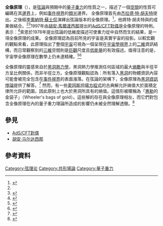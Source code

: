 {{expand|time=2017-05-07T05:40:40+00:00}}
{{NoteTA
|G1=物理學
|G2=數學
}}

{{需要专家关注|subject=物理}}

'''全像原理'''（{{lang-en|Holographic principle}}），是[[弦論|弦論]]與預期中的[[量子重力|量子重力]]的性質之一，描述了一個[[空間|空間]]的性質可編碼在其[[邊界|邊界]]上，例如[[事件視界|事件視界]]的[[類光|類光]]邊界。
全像原理首先由[[杰拉德·特·胡夫特|杰拉德·特·胡夫特]]提出。之後經[[李奧納特·蘇士侃|李奧納特·蘇士侃]]演繹出弦論版本的全像原理。<ref name=SusskindArXiv>{{cite journal |title=The World as a Hologram |last=Susskind |first=Leonard |doi=10.1063/1.531249 |date=1995 |journal=Journal of Mathematical Physics |volume=36 |issue=11 |pages=6377–6396|arxiv=hep-th/9409089 |bibcode = 1995JMP....36.6377S }}</ref>，他將特·胡夫特與{{le|查爾斯·索恩|Charles Thorn}}的成果做結合。<ref name=SusskindArXiv /><ref>{{cite conference |first=Charles B. |last=Thorn |title=Reformulating string theory with the 1/N expansion |conference=International A.D. Sakharov Conference on Physics |location=Moscow |date=27–31 May 1991 |isbn=978-1-56072-073-7 |arxiv=hep-th/9405069 |pages=447–54}}</ref>1997年由[[胡安·馬爾達西那|胡安·馬爾達西那]]提出的[[AdS/CFT對偶|AdS/CFT對偶]]是全像原理的特例。
{{le|拉斐爾·布索|Raphael Bousso}}表示：<ref>{{cite journal |last=Bousso |first=Raphael |date=2002 |title=The Holographic Principle |journal=[[Reviews_of_Modern_Physics|Reviews of Modern Physics]] |volume=74 |issue=3 |pages=825–874 |doi=10.1103/RevModPhys.74.825 |arxiv=hep-th/0203101 |bibcode=2002RvMP...74..825B}}</ref>索恩於1978年提出弦論的低維度描述可使重力從中自然而生的結果，是一項全像原理的成果。
全像原理認為目前所見的宇宙是真實宇宙的投影。以較宏觀的觀點來看，此原理指出了整個[[宇宙|宇宙]]可視為一個呈現在[[宇宙學視界|宇宙學視界]]上的[[二維|二維]]資訊結構，而日常觀察到的[[三維|三維]]空間則是[[巨觀|巨觀]]尺度且[[高能物理|低能量]]的有效描述。值得注意的是，宇宙學全像原理在數學上仍未達精確。<ref>{{cite journal|title=Computational Capacity of the Universe|date=2002-05-24|first=Seth|last=Lloyd|issue=23|page=237901|journal=[[Physical_Review_Letters|Physical Review Letters]]|volume=88|doi= 10.1103/PhysRevLett.88.237901|pmid=12059399|bibcode=2002PhRvL..88w7901L|arxiv = quant-ph/0110141 }}</ref><ref>{{cite web |url=https://www.google.com/search?hl=en&lr=&as_qdr=all&q=holographic+everything+site%3Actnsstars.org |title=Multiverse Cosmological Models and the Anthropic Principle |accessdate=2008-03-14 |last=Davies |first=Paul |work=CTNS |archive-url=https://web.archive.org/web/20151227173754/https://www.google.com/search?hl=en&lr=&as_qdr=all&q=holographic+everything+site%3Actnsstars.org |archive-date=2015-12-27 |dead-url=yes }}</ref>

全像原理的靈感來自於[[黑洞熱力學|黑洞熱力學]]，黑洞熱力學推測任何區域的最大[[熵|熵數]]與半徑平方呈比例關係，而非半徑立方。全像原理觀點認為：所有落入[[黑洞|黑洞]]的物體資訊內容可能會被完全包含在[[事件視界|事件視界]]的表面漲落。在弦論的架構下，全像原理為[[黑洞資訊悖論|黑洞資訊悖論]]提供了解答。<ref>{{cite book |last=Susskind |first=L. |title=The Black Hole War – My Battle with Stephen Hawking to Make the World Safe for Quantum Mechanics |url=https://archive.org/details/blackholewarmyba0000suss |publisher=Little, Brown and Company |date=2008}}{{page needed|date=August 2014}}</ref>
然而，有一些[[愛因斯坦場方程式|愛因斯坦場方程式]]的古典解允許熵值大於面積定律所允許的範圍，因此原則上也大於黑洞所具有的熵值。這情形被暱稱為「[[約翰·惠勒|惠勒]]的金袋子」（Wheeler's bags of gold）。這些解的存在與全像原理相左，而它們對包含全像原理在內的量子重力理論所造成的影響仍未被全然理解透徹。<ref>{{cite journal |first=Donald |last=Marolf |title=Black Holes, AdS, and CFTs |url=https://archive.org/details/sim_general-relativity-and-gravitation_2009-04_41_4/page/903 |date=April 2009 |journal=General Relativity and Gravitation |volume=41 |issue=4 |pages=903–17 |doi=10.1007/s10714-008-0749-7 |bibcode=2009GReGr..41..903M}}</ref>

==參見==
*[[AdS/CFT對偶|AdS/CFT對偶]]
*[[胡安·马尔达西那|胡安·马尔达西那]]

==參考資料==

{{reflist|30em}}

{{Portal|物理学}}
{{弦理论}}
{{Quantum gravity}}
{{黑洞}}

[[Category:弦理论|Category:弦理论]]
[[Category:共形場論|Category:共形場論]]
[[Category:量子重力|Category:量子重力]]